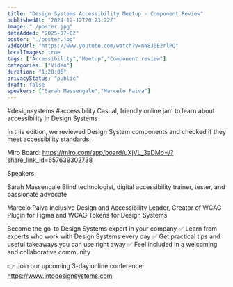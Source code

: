 ```yaml
---
title: "Design Systems Accessibility Meetup - Component Review"
publishedAt: "2024-12-12T20:23:22Z"
image: "./poster.jpg"
dateAdded: "2025-07-02"
poster: "./poster.jpg"
videoUrl: "https://www.youtube.com/watch?v=nN8J0E2rlPQ"
localImages: true
tags: ["Accessibility","Meetup","Component review"]
categories: ["Video"]
duration: "1:28:06"
privacyStatus: "public"
draft: false
speakers: ["​Sarah Massengale","​Marcelo Paiva"]
---
```

#designsystems #accessibility 
Casual, friendly online jam to learn about accessibility in Design Systems

In this edition, we reviewed Design System components and checked if they meet accessibility standards.

Miro Board: https://miro.com/app/board/uXjVL_3aDMo=/?share_link_id=657639302738

​Speakers:

​Sarah Massengale
Blind technologist, digital accessibility trainer, tester, and passionate advocate

​Marcelo Paiva
Inclusive Design and Accessibility Leader, Creator of WCAG Plugin for Figma and WCAG Tokens for Design Systems

Become the go-to Design Systems expert in your company
✅ Learn from experts who work with Design Systems every day
✅ Get practical tips and useful takeaways you can use right away
✅ Feel included in a welcoming and collaborative community

👉 Join our upcoming 3-day online conference: 
https://www.intodesignsystems.com
